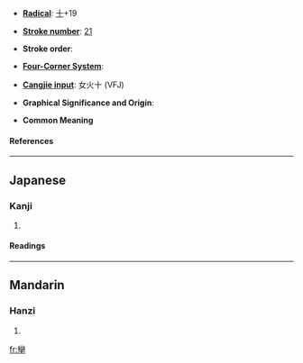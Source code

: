 * '''[[Wiktionary:Chinese radical index| Radical]]''': [[Wiktionary:Chinese radical index 十|十]]+19

* '''[[Wiktionary:Chinese total strokes index|Stroke number]]''': [[Wiktionary:Chinese total strokes index 21|21]]

* '''Stroke order''': 

* '''[[Wiktionary:Chinese four corner index|Four-Corner System]]''': 

* '''[[Wiktionary:Chinese Cangjie index|Cangjie input]]''': 女火十 (VFJ)

* '''Graphical Significance and Origin''': 

* '''Common Meaning'''


====References====
{{Han ref|kx=0157.230|dkj=02772|dj=0361.130|hdz=10067.130|uh=535B|ud=21339}}

----
==Japanese==
===Kanji===
{{ja-kanji|grade=|rs=}}
# {{defn|Japanese}} 
====Readings====
{{ja-readings|on=[[しゅつ]] (shutsu)|kun=[[ひきいる]] (hikiiru)}}

----
==Mandarin==
===Hanzi===
{{cmn-hanzi|pin=[[shuài]] (shuai4)|wg=shuai<sup>4</sup>}}
# {{defn|Mandarin}}

[[fr:卛]]